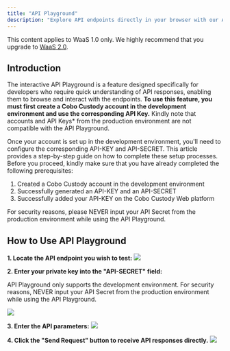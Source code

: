 ```yaml
---
title: "API Playground"
description: "Explore API endpoints directly in your browser with our API Playground"
---
```

<Note>This content applies to WaaS 1.0 only. We highly recommend that you upgrade to [WaaS 2.0](https://www.cobo.com/developers/v2/guides/overview/introduction).</Note>

## Introduction

The interactive API Playground is a feature designed specifically for developers who require quick understanding of API responses,
enabling them to browse and interact with the endpoints.
**To use this feature, you must first create a Cobo Custody account in the development environment and use the corresponding API Key.**
Kindly note that accounts and API Keys* from the production environment are not compatible with the API Playground.

Once your account is set up in the development environment, you'll need to configure the corresponding API-KEY and API-SECRET.
This article provides a step-by-step guide on how to complete these setup processes.
Before you proceed, kindly make sure that you have already completed the following prerequisites:

1. Created a Cobo Custody account in the development environment
2. Successfully generated an API-KEY and an API-SECRET
3. Successfully added your API-KEY on the Cobo Custody Web platform


<Warning>For security reasons, please NEVER input your API Secret from the production environment while using the API Playground.</Warning>

## How to Use API Playground

**1. Locate the API endpoint you wish to test:**
<img src="/v1/images/playground1.png" />


**2. Enter your private key into the "API-SECRET" field:**

<Warning>API Playground only supports the development environment. For security reasons, NEVER input your API Secret from the production environment while using the API Playground.</Warning>

<img src="/v1/images/playground2.png" />

**3. Enter the API parameters:**
<img src="/v1/images/playground3.png" />

**4. Click the "Send Request" button to receive API responses directly.**
<img src="/v1/images/playground4.png" />
